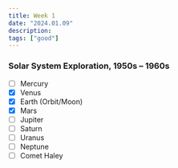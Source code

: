 ```yaml
---
title: Week 1
date: "2024.01.09"
description:
tags: ["good"]
---
```


### Solar System Exploration, 1950s – 1960s

- [ ] Mercury
- [x] Venus
- [x] Earth (Orbit/Moon)
- [x] Mars
- [ ] Jupiter
- [ ] Saturn
- [ ] Uranus
- [ ] Neptune
- [ ] Comet Haley
